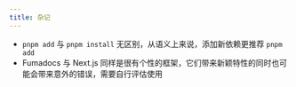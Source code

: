 ```yaml
---
title: 杂记
---
```

- `pnpm add` 与 `pnpm install` 无区别，从语义上来说，添加新依赖更推荐 `pnpm add`
- Fumadocs 与 Next.js 同样是很有个性的框架，它们带来新颖特性的同时也可能会带来意外的错误，需要自行评估使用